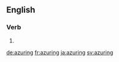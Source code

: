 ==English==

===Verb===
{{head|en|present participle}}

# {{present participle of|azure|lang=en}}

[[de:azuring]]
[[fr:azuring]]
[[ja:azuring]]
[[sv:azuring]]